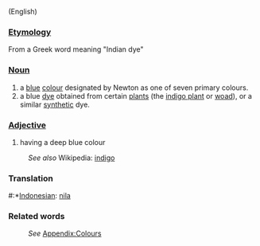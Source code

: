 (English)
===[[Etymology]]===
From a Greek word meaning "Indian dye"

===[[Noun]]===
#a [[blue]] [[color|colour]] designated by Newton as one of seven primary colours.
#a blue [[dye]] obtained from certain [[plant]]s (the [[indigo plant]] or [[woad]]), or a similar [[synthetic]] dye.
===[[Adjective]]===
#having a deep blue colour
:''See also'' Wikipedia: [[w:indigo|indigo]]

===Translation===
#:*[[Indonesian]]: [[nila]]

===Related words===
:''See'' [[Wiktionary_Appendix:Colours|Appendix:Colours]]